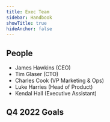```yaml
---
title: Exec Team
sidebar: Handbook
showTitle: true
hideAnchor: false
---
```


## People

- James Hawkins (CEO)
- Tim Glaser (CTO)
- Charles Cook (VP Marketing & Ops)
- Luke Harries (Head of Product)
- Kendal Hall (Executive Assistant)

<Mission />

## Q4 2022 Goals

<Objectives />
